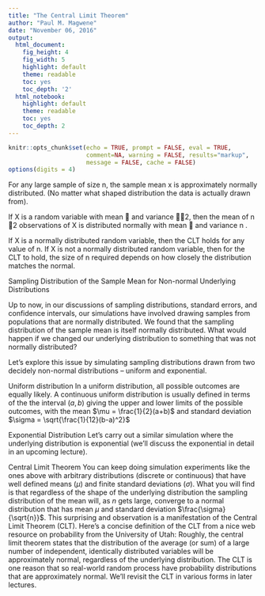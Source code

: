 ```yaml
---
title: "The Central Limit Theorem"
author: "Paul M. Magwene"
date: "November 06, 2016"
output:
  html_document:
    fig_height: 4
    fig_width: 5
    highlight: default
    theme: readable
    toc: yes
    toc_depth: '2'
  html_notebook:
    highlight: default
    theme: readable
    toc: yes
    toc_depth: 2
---
```

  
```r
knitr::opts_chunk$set(echo = TRUE, prompt = FALSE, eval = TRUE, 
                      comment=NA, warning = FALSE, results="markup",
                      message = FALSE, cache = FALSE)
options(digits = 4)
```


For any large sample of size n, the sample mean x is approximately normally distributed. (No matter what shaped distribution the data is actually drawn from).

If X is a random variable with mean  and variance 2, then the mean of n 2
observations of X is distributed normally with mean  and variance n .

If X is a normally distributed random variable, then the CLT holds for any value of n. If X is not a normally distributed random variable, then for the CLT to hold, the size of n required depends on how closely the distribution matches the normal.



Sampling Distribution of the Sample Mean for Non-normal Underlying Distributions

Up to now, in our discussions of sampling distributions, standard errors, and confidence intervals, our simulations have involved drawing samples from populations that are normally distributed. We found that the sampling distribution of the sample mean is itself normally distributed.
What would happen if we changed our underlying distribution to something that was not normally distributed?

Let's explore this issue by simulating sampling distributions drawn from two decidely non-normal distributions -- uniform and exponential.


Uniform distribution
In a uniform distribution, all possible outcomes are equally likely. A continuous uniform distribution is usually defined in terms of the the interval $(a,b)$ giving the upper and lower limits of the possible outcomes, with the mean  $\mu = \frac{1}{2}(a+b)$ and standard deviation $\sigma = \sqrt{\frac{1}{12}(b-a)^2}$

Exponential Distribution
Let's carry out a similar simulation where the underlying distribution is exponential (we'll discuss the exponential in detail in an upcoming lecture).


Central Limit Theorem
You can keep doing simulation experiments like the ones above with arbitrary distributions (discrete or continuous) that have well defined means ($\mu$) and finite standard deviations ($\sigma$). What you will find is that regardless of the shape of the underlying distribution the sampling distribution of the mean will, as $n$ gets large, converge to a normal distribution that has mean $\mu$ and standard deviation $\frac{\sigma}{\sqrt{n}}$.
This surprising and observation is a manifestation of the Central Limit Theorem (CLT).
Here's a concise definition of the CLT from a nice web resource on probability from the University of Utah:
Roughly, the central limit theorem states that the distribution of the average (or sum) of a large number of independent, identically distributed variables will be approximately normal, regardless of the underlying distribution.
The CLT is one reason that so real-world random process have probability distributions that are approximately normal. We'll revisit the CLT in various forms in later lectures.



